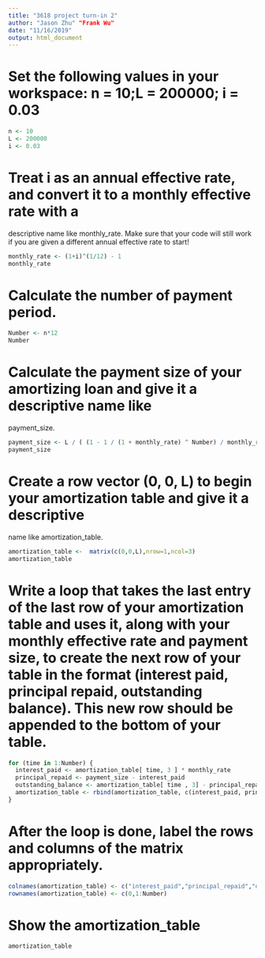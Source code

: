 ```yaml
---
title: "3618 project turn-in 2"
author: "Jason Zhu" "Frank Wu"
date: "11/16/2019"
output: html_document
---
```


# Set the following values in your workspace: n = 10;L = 200000; i = 0.03
```r
n <- 10
L <- 200000
i <- 0.03
```

# Treat i as an annual effective rate, and convert it to a monthly effective rate with a
descriptive name like monthly_rate. Make sure that your code will still work if you are
given a different annual effective rate to start!
```r
monthly_rate <- (1+i)^(1/12) - 1
monthly_rate
```

# Calculate the number of payment period.
```r
Number <- n*12
Number
```

# Calculate the payment size of your amortizing loan and give it a descriptive name like
payment_size.
```r
payment_size <- L / ( (1 - 1 / (1 + monthly_rate) ^ Number) / monthly_rate)
payment_size
```

# Create a row vector (0, 0, L) to begin your amortization table and give it a descriptive
name like amortization_table.
```r
amortization_table <-  matrix(c(0,0,L),nrow=1,ncol=3)
amortization_table
```

# Write a loop that takes the last entry of the last row of your amortization table and uses it, along with your monthly effective rate and payment size, to create the next row of your table in the format (interest paid, principal repaid, outstanding balance). This new row should be appended to the bottom of your table.
```r
for (time in 1:Number) {
  interest_paid <- amortization_table[ time, 3 ] * monthly_rate
  principal_repaid <- payment_size - interest_paid
  outstanding_balance <- amortization_table[ time , 3] - principal_repaid
  amortization_table <- rbind(amortization_table, c(interest_paid, principal_repaid, outstanding_balance))
}
```

# After the loop is done, label the rows and columns of the matrix appropriately.
```r
colnames(amortization_table) <- c("interest_paid","principal_repaid","outstanding_balance")
rownames(amortization_table) <- c(0,1:Number)
```

# Show the amortization_table
```r
amortization_table
```

